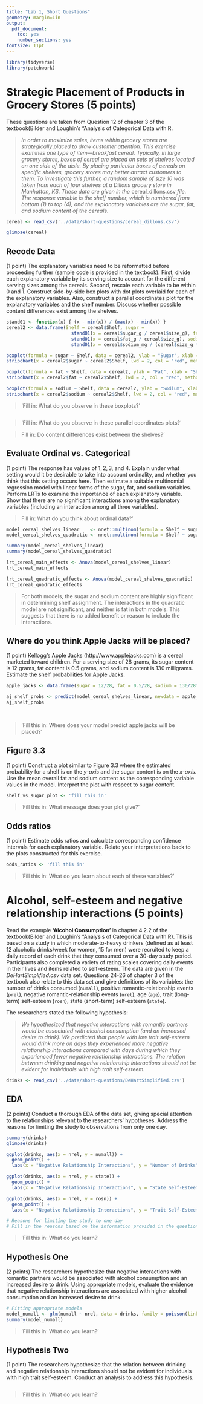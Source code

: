 ```yaml
---
title: "Lab 1, Short Questions"
geometry: margin=1in
output:
  pdf_document:
    toc: yes
    number_sections: yes
fontsize: 11pt
---
```


```r
library(tidyverse)
library(patchwork)
```

# Strategic Placement of Products in Grocery Stores (5 points)

These questions are taken from Question 12 of chapter 3 of the textbook(Bilder and Loughin’s “Analysis of Categorical Data with R.

> *In order to maximize sales, items within grocery stores are strategically placed to draw customer attention. This exercise examines one type of item—breakfast cereal. Typically, in large grocery stores, boxes of cereal are placed on sets of shelves located on one side of the aisle. By placing particular boxes of cereals on specific shelves, grocery stores may better attract customers to them. To investigate this further, a random sample of size 10 was taken from each of four shelves at a Dillons grocery store in Manhattan, KS. These data are given in the *cereal_dillons.csv *file. The response variable is the shelf number, which is numbered from bottom (1) to top (4), and the explanatory variables are the sugar, fat, and sodium content of the cereals.*

```r
cereal <- read_csv('../data/short-questions/cereal_dillons.csv')
```

```r
glimpse(cereal)
```

## Recode Data 
(1 point) The explanatory variables need to be reformatted before proceeding further (sample code is provided in the textbook). First, divide each explanatory variable by its serving size to account for the different serving sizes among the cereals. Second, rescale each variable to be within 0 and 1. Construct side-by-side box plots with dot plots overlaid for each of the explanatory variables. Also, construct a parallel coordinates plot for the explanatory variables and the shelf number. Discuss whether possible content differences exist among the shelves.

```r
stand01 <- function(x) { (x - min(x)) / (max(x) - min(x)) } 
cereal2 <- data.frame(Shelf = cereal$Shelf, sugar = 
                        stand01(x = cereal$sugar_g / cereal$size_g), fat = 
                        stand01(x = cereal$fat_g / cereal$size_g), sodium = 
                        stand01(x = cereal$sodium_mg / (cereal$size_g * 1000)))

```




```r

boxplot(formula = sugar ~ Shelf, data = cereal2, ylab = "Sugar", xlab = "Shelf", pars = list(outpch=NA))
stripchart(x = cereal2$sugar ~ cereal2$Shelf, lwd = 2, col = "red", method = "jitter", vertical = TRUE, pch = 1, add = TRUE)

boxplot(formula = fat ~ Shelf, data = cereal2, ylab = "Fat", xlab = "Shelf", pars = list(outpch=NA))
stripchart(x = cereal2$fat ~ cereal2$Shelf, lwd = 2, col = "red", method = "jitter", vertical = TRUE, pch = 1, add = TRUE)

boxplot(formula = sodium ~ Shelf, data = cereal2, ylab = "Sodium", xlab = "Shelf", pars = list(outpch=NA))
stripchart(x = cereal2$sodium ~ cereal2$Shelf, lwd = 2, col = "red", method = "jitter", vertical = TRUE, pch = 1, add = TRUE)


```

> 'Fill in: What do you observe in these boxplots?'

```r

```

> 'Fill in: What do you observe in these parallel coordinates plots?' 

> Fill in: Do content differences exist between the shelves?'

## Evaluate Ordinal vs. Categorical 
(1 point) The response has values of $1, 2, 3,$ and $4$. Explain under what setting would it be desirable to take into account ordinality, and whether you think that this setting occurs here. Then estimate a suitable multinomial regression model with linear forms of the sugar, fat, and sodium variables. Perform LRTs to examine the importance of each explanatory variable. Show that there are no significant interactions among the explanatory variables (including an interaction among all three variables).

> Fill in: What do you think about ordinal data?' 

```r
model_cereal_shelves_linear    <- nnet::multinom(formula = Shelf ~ sugar + fat + sodium, data = cereal2)
model_cereal_shelves_quadratic <- nnet::multinom(formula = Shelf ~ sugar + fat + sodium + fat:sugar + sugar:sodium + fat:sodium + fat:sugar:sodium, data=cereal2, maxit = 10000)

summary(model_cereal_shelves_linear)
summary(model_cereal_shelves_quadratic)
```

```r
lrt_cereal_main_effects <- Anova(model_cereal_shelves_linear)
lrt_cereal_main_effects
```

```r
lrt_cereal_quadratic_effects <- Anova(model_cereal_shelves_quadratic)
lrt_cereal_quadratic_effects
```

> For both models, the sugar and sodium content are highly significant in determining shelf assignment. The interactions in the quadratic model are not significant, and neither is fat in both models. This suggests that there is no added benefit or reason to include the interactions. 

## Where do you think Apple Jacks will be placed? 
(1 point) Kellogg’s Apple Jacks (http://www.applejacks.com) is a cereal marketed toward children. For a serving size of $28$ grams, its sugar content is $12$ grams, fat content is $0.5$ grams, and sodium content is $130$ milligrams. Estimate the shelf probabilities for Apple Jacks.

```r
apple_jacks <- data.frame(sugar = 12/28, fat = 0.5/28, sodium = 130/28*1000)

aj_shelf_probs <- predict(model_cereal_shelves_linear, newdata = apple_jacks)
aj_shelf_probs
  
  
```

> 'Fill this in: Where does your model predict apple jacks will be placed?'

## Figure 3.3 
(1 point) Construct a plot similar to Figure 3.3 where the estimated probability for a shelf is on the *y-axis* and the sugar content is on the *x-axis*. Use the mean overall fat and sodium content as the corresponding variable values in the model. Interpret the plot with respect to sugar content.

```r
shelf_vs_sugar_plot <- 'fill this in'
```

> 'Fill this in: What message does your plot give?'

## Odds ratios 
(1 point) Estimate odds ratios and calculate corresponding confidence intervals for each explanatory variable. Relate your interpretations back to the plots constructed for this exercise. 

```r
odds_ratios <- 'fill this in'
```

> 'Fill this in: What do you learn about each of these variables?' 


# Alcohol, self-esteem and negative relationship interactions (5 points)

Read the example **'Alcohol Consumption'** in chapter 4.2.2 of the textbook(Bilder and Loughin’s “Analysis of Categorical Data with R). This is based on a study in which moderate-to-heavy drinkers (defined as at least 12 alcoholic drinks/week for women, 15 for men) were recruited to keep a daily record of each drink that they consumed over a 30-day study period. Participants also completed a variety of rating scales covering daily events in their lives and items related to self-esteem. The data are given in the *DeHartSimplified.csv *data set. Questions 24-26 of chapter 3 of the textbook also relate to this data set and give definitions of its variables: the number of drinks consumed (`numall`), positive romantic-relationship events (`prel`), negative romantic-relationship events (`nrel`), age (`age`), trait (long-term) self-esteem (`rosn`), state (short-term) self-esteem (`state`).

The researchers stated the following hypothesis:

> *We hypothesized that negative interactions with romantic partners would be associated with alcohol consumption (and an increased desire to drink). We predicted that people with low trait self-esteem would drink more on days they experienced more negative relationship interactions compared with days during which they experienced fewer negative relationship interactions. The relation between drinking and negative relationship interactions should not be evident for individuals with high trait self-esteem.*

```r
drinks <- read_csv('../data/short-questions/DeHartSimplified.csv')
```

## EDA 
(2 points) Conduct a thorough EDA of the data set, giving special attention to the relationships relevant to the researchers' hypotheses. Address the reasons for limiting the study to observations from only one day.

```r
summary(drinks)
glimpse(drinks)

ggplot(drinks, aes(x = nrel, y = numall)) +
  geom_point() +
  labs(x = "Negative Relationship Interactions", y = "Number of Drinks")

ggplot(drinks, aes(x = nrel, y = state)) +
  geom_point() +
  labs(x = "Negative Relationship Interactions", y = "State Self-Esteem")

ggplot(drinks, aes(x = nrel, y = rosn)) +
  geom_point() +
  labs(x = "Negative Relationship Interactions", y = "Trait Self-Esteem")

# Reasons for limiting the study to one day
# Fill in the reasons based on the information provided in the question and textbook

```

> 'Fill this in: What do you learn?' 

## Hypothesis One 
(2 points) The researchers hypothesize that negative interactions with romantic partners would be associated with alcohol consumption and an increased desire to drink. Using appropriate models, evaluate the evidence that negative relationship interactions are associated with higher alcohol consumption and an increased desire to drink. 

```r
# Fitting appropriate models
model_numall <- glm(numall ~ nrel, data = drinks, family = poisson(link = "log"))
summary(model_numall)
```


> 'Fill this in: What do you learn?' 

## Hypothesis Two
(1 point) The researchers hypothesize that the relation between drinking and negative relationship interactions should not be evident for individuals with high trait self-esteem. Conduct an analysis to address this hypothesis.

```r

```


> 'Fill this in: What do you learn?' 